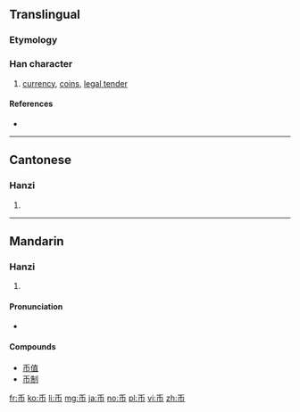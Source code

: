 {{also|幣}}
==Translingual==

===Etymology===
{{Han simp|幣|f=敝|t=丿}}

===Han character===
{{Han char|rn=50|rad=巾|as=01|sn=4|four=|canj=HLB|ids=⿱丿巾}}

# [[currency]], [[coin]]s, [[legal tender]]

====References====
* {{Han ref|kx=0328.021|dkj=08774|dj=0632.120|hdz=10728.030|uh=5E01|ud=24065}}

----

==Cantonese==

===Hanzi===
{{yue-hanzi|jyut=[[bai6]]|y=bai6|tra=幣}}

# {{defn|lang=yue|sort=巾01}}

----

==Mandarin==

===Hanzi===
{{cmn-hanzi|tra=幣|pin=[[bì]] ([[bi4]])|wg=pi<sup>4</sup>}}

# {{defn|lang=cmn|sort=巾01}}

====Pronunciation====
* {{audio|Zh-bì.ogg|Audio|lang=cmn}}

====Compounds====
* [[币值]]
* [[币制]]

[[fr:币]]
[[ko:币]]
[[li:币]]
[[mg:币]]
[[ja:币]]
[[no:币]]
[[pl:币]]
[[vi:币]]
[[zh:币]]